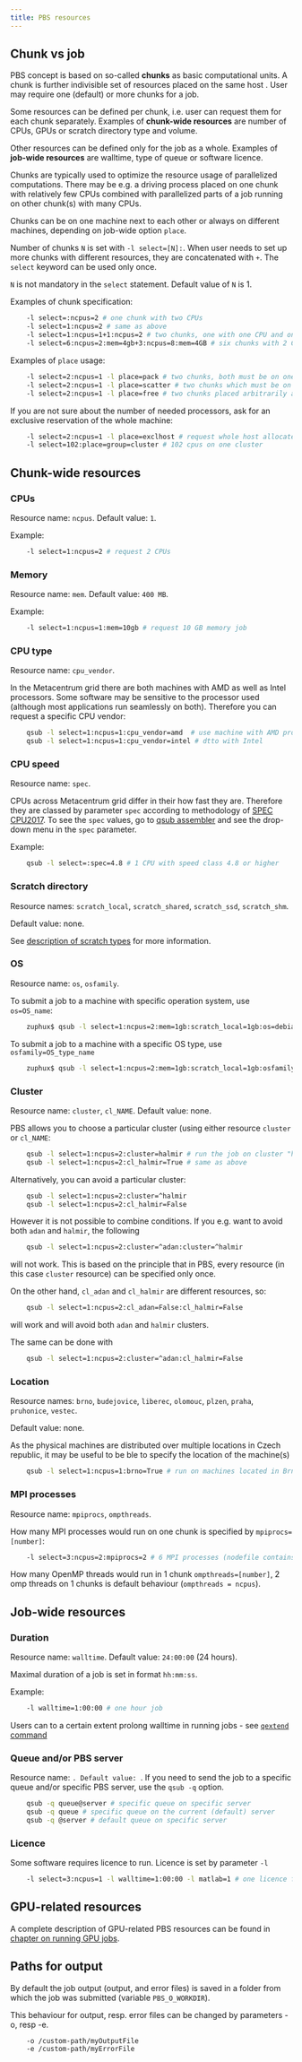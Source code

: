 ```yaml
---
title: PBS resources
---
```

## Chunk vs job

PBS concept is based on so-called **chunks** as basic computational units. A chunk is further indivisible set of resources placed on the same host . User may require one (default) or more chunks for a job.

Some resources can be defined per chunk, i.e. user can request them for each chunk separately. Examples of **chunk-wide resources** are number of CPUs, GPUs or scratch directory type and volume. 

Other resources can be defined only for the job as a whole. Examples of **job-wide resources** are walltime, type of queue or software licence. 

Chunks are typically used to optimize the resource usage of parallelized computations. There may be e.g. a driving process placed on one chunk with relatively few CPUs combined with parallelized parts of a job running on other chunk(s) with many CPUs. 

Chunks can be on one machine next to each other or always on different machines, depending on job-wide option `place`.

Number of chunks `N` is set with `-l select=[N]:`. When user needs to set up more chunks with different resources, they are concatenated with `+`. The `select` keyword can be used only once.

`N` is not mandatory in the `select` statement. Default value of `N` is 1.

Examples of chunk specification:
```bash
    -l select=:ncpus=2 # one chunk with two CPUs
    -l select=1:ncpus=2 # same as above
    -l select=1:ncpus=1+1:ncpus=2 # two chunks, one with one CPU and one with two CPUs
    -l select=6:ncpus=2:mem=4gb+3:ncpus=8:mem=4GB # six chunks with 2 CPUs and 4 GB of memory each and three chunks with 8 CPUs and 4 GB of memory each
```
Examples of `place` usage:
```bash
    -l select=2:ncpus=1 -l place=pack # two chunks, both must be on one host
    -l select=2:ncpus=1 -l place=scatter # two chunks which must be on different hosts
    -l select=2:ncpus=1 -l place=free # two chunks placed arbitrarily according to resource availability on (default)
```
If you are not sure about the number of needed processors, ask for an exclusive reservation of the whole machine:
```bash
    -l select=2:ncpus=1 -l place=exclhost # request whole host allocated to this job (without cpu and mem limit control)
    -l select=102:place=group=cluster # 102 cpus on one cluster
```
## Chunk-wide resources

### **CPUs**

Resource name: `ncpus`. Default value: `1`.

Example:
```bash
    -l select=1:ncpus=2 # request 2 CPUs
```
### **Memory** 

Resource name: `mem`. Default value: `400 MB`.

Example:
```bash
    -l select=1:ncpus=1:mem=10gb # request 10 GB memory job
```

### **CPU type**

Resource name: `cpu_vendor`. 

In the Metacentrum grid there are both machines with AMD as well as Intel processors. Some software may be sensitive to the processor used (although most applications run seamlessly on both). Therefore you can request a specific CPU vendor:
```bash
    qsub -l select=1:ncpus=1:cpu_vendor=amd  # use machine with AMD processor
    qsub -l select=1:ncpus=1:cpu_vendor=intel # dtto with Intel
```
### **CPU speed**

Resource name: `spec`. 

CPUs across Metacentrum grid differ in their how fast they are. Therefore they are classed by parameter `spec` according to methodology of [SPEC CPU2017](https://www.spec.org/cpu2017/).  To see the `spec` values, go to [qsub assembler](https://metavo.metacentrum.cz/pbsmon2/qsub_pbspro) and see the drop-down menu in the `spec` parameter.

Example:
```bash
    qsub -l select=:spec=4.8 # 1 CPU with speed class 4.8 or higher
```
### **Scratch directory**

Resource names: `scratch_local`, `scratch_shared`, `scratch_ssd`, `scratch_shm`. 

Default value: none.

See [description of scratch types](../../computing/infrastructure/scratch-storages) for more information. 

### **OS**

Resource name: `os`, `osfamily`. 

To submit a job to a machine with specific operation system, use `os=OS_name`:
```bash
    zuphux$ qsub -l select=1:ncpus=2:mem=1gb:scratch_local=1gb:os=debian11 …
```
To submit a job to a machine with a specific OS type, use `osfamily=OS_type_name`
```bash
    zuphux$ qsub -l select=1:ncpus=2:mem=1gb:scratch_local=1gb:osfamily=debian …
```

### **Cluster**

Resource name: `cluster`, `cl_NAME`. Default value: none.

PBS allows you to choose a particular cluster (using either resource `cluster` or `cl_NAME`:
```bash
    qsub -l select=1:ncpus=2:cluster=halmir # run the job on cluster "halmir"
    qsub -l select=1:ncpus=2:cl_halmir=True # same as above
```
Alternatively, you can avoid a particular cluster:
```bash
    qsub -l select=1:ncpus=2:cluster=^halmir 
    qsub -l select=1:ncpus=2:cl_halmir=False
```
However it is not possible to combine conditions. If you e.g. want to avoid both `adan` and `halmir`, the following
```bash
    qsub -l select=1:ncpus=2:cluster=^adan:cluster=^halmir
```
will not work. This is based on the principle that in PBS, every resource (in this case `cluster` resource) can be specified only once.

On the other hand, `cl_adan` and `cl_halmir` are different resources, so:
```bash
    qsub -l select=1:ncpus=2:cl_adan=False:cl_halmir=False
```
will work and will avoid both `adan` and `halmir` clusters.

The same can be done with
```bash
    qsub -l select=1:ncpus=2:cluster=^adan:cl_halmir=False
```

### **Location**

Resource names: `brno`, `budejovice`, `liberec`, `olomouc`, `plzen`, `praha`, `pruhonice`, `vestec`.

Default value: none.

As the physical machines are distributed over multiple locations in Czech republic, it may be useful to be ble to specify the location of the machine(s)
```bash
    qsub -l select=1:ncpus=1:brno=True # run on machines located in Brno.
```
### **MPI processes**

Resource name: `mpiprocs`, `ompthreads`. 

How many MPI processes would run on one chunk is specified by `mpiprocs=[number]`:
```bash
    -l select=3:ncpus=2:mpiprocs=2 # 6 MPI processes (nodefile contains 6 lines with names of vnodes), 2 MPI processes always share 1 vnode with 2 CPU
```
How many OpenMP threads would run in 1 chunk `ompthreads=[number]`, 2 omp threads on 1 chunks is default behaviour (`ompthreads = ncpus`).

## Job-wide resources

### **Duration**

Resource name: `walltime`. Default value: `24:00:00` (24 hours).

Maximal duration of a job is set in format `hh:mm:ss`.

Example:
```bash
    -l walltime=1:00:00 # one hour job
```
Users can to a certain extent prolong walltime in running jobs - see [`qextend` command](../../computing/jobs/extend-walltime)

### **Queue and/or PBS server**

Resource name: ``. Default value: ``.
If you need to send the job to a specific queue and/or specific PBS server, use the `qsub -q` option.
```bash
    qsub -q queue@server # specific queue on specific server
    qsub -q queue # specific queue on the current (default) server
    qsub -q @server # default queue on specific server
```
### **Licence**

Some software requires licence to run. Licence is set by parameter `-l`
```bash
    -l select=3:ncpus=1 -l walltime=1:00:00 -l matlab=1 # one licence for Matlab
```

## **GPU-related resources**

A complete description of GPU-related PBS resources can be found in [chapter on running GPU jobs](../../computing/gpu-comput/gpu-job).

## **Paths for output**

By default the job output (output, and error files) is saved in a folder from which the job was submitted (variable `PBS_O_WORKDIR`).

This behaviour for output, resp. error files can be changed by parameters -o, resp -e.
```
    -o /custom-path/myOutputFile
    -e /custom-path/myErrorFile
```
